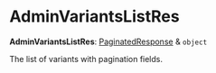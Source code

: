 
# AdminVariantsListRes

 **AdminVariantsListRes**: [PaginatedResponse](../interfaces/medusa.PaginatedResponse.mdx) & `object`

The list of variants with pagination fields.
